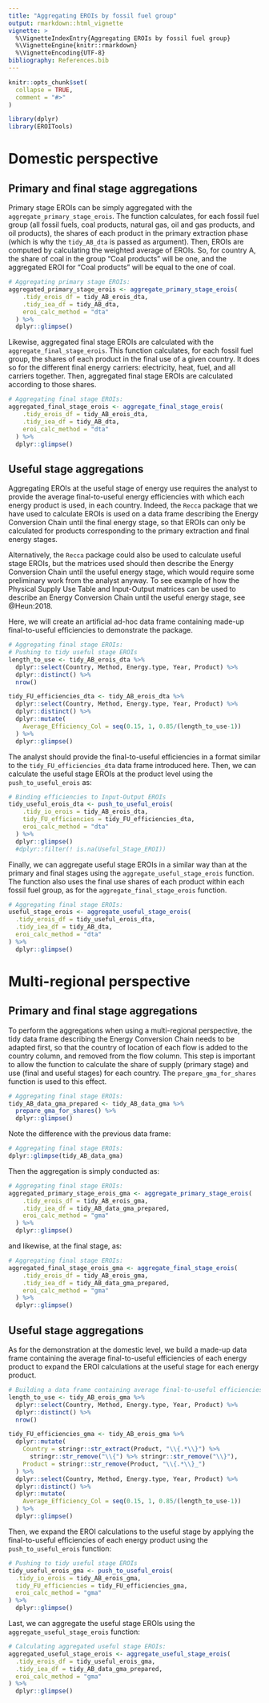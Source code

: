 ```yaml
---
title: "Aggregating EROIs by fossil fuel group"
output: rmarkdown::html_vignette
vignette: >
  %\VignetteIndexEntry{Aggregating EROIs by fossil fuel group}
  %\VignetteEngine{knitr::rmarkdown}
  %\VignetteEncoding{UTF-8}
bibliography: References.bib
---
```


```r
knitr::opts_chunk$set(
  collapse = TRUE,
  comment = "#>"
)
```

```r
library(dplyr)
library(EROITools)
```


# Domestic perspective

## Primary and final stage aggregations

Primary stage EROIs can be simply aggregated with the `aggregate_primary_stage_erois`. The function calculates, for each fossil fuel group (all fossil fuels, coal products, natural gas, oil and gas products, and oil products), the shares of each product in the primary extraction phase (which is why the `tidy_AB_dta` is passed as argument). Then, EROIs are computed by calculating the weighted average of EROIs. So, for country A, the share of coal in the group "Coal products" will be one, and the aggregated EROI for "Coal products" will be equal to the one of coal.

```r
# Aggregating primary stage EROIs:
aggregated_primary_stage_erois <- aggregate_primary_stage_erois(
    .tidy_erois_df = tidy_AB_erois_dta,
    .tidy_iea_df = tidy_AB_dta,
    eroi_calc_method = "dta"
  ) %>% 
  dplyr::glimpse()
```

Likewise, aggregated final stage EROIs are calculated with the `aggregate_final_stage_erois`. This function calculates, for each fossil fuel group, the shares of each product in the final use of a given country. It does so for the different final energy carriers: electricity, heat, fuel, and all carriers together. Then, aggregated final stage EROIs are calculated according to those shares.

```r
# Aggregating final stage EROIs:
aggregated_final_stage_erois <- aggregate_final_stage_erois(
    .tidy_erois_df = tidy_AB_erois_dta,
    .tidy_iea_df = tidy_AB_dta,
    eroi_calc_method = "dta"
  ) %>% 
  dplyr::glimpse()
```


## Useful stage aggregations

Aggregating EROIs at the useful stage of energy use requires the analyst to provide the average final-to-useful energy efficiencies with which each energy product is used, in each country. Indeed, the `Recca` package that we have used to calculate EROIs is used on a data frame describing the Energy Conversion Chain until the final energy stage, so that EROIs can only be calculated for products corresponding to the primary extraction and final energy stages.

Alternatively, the `Recca` package could also be used to calculate useful stage EROIs, but the matrices used should then describe the Energy Conversion Chain until the useful energy stage, which would require some preliminary work from the analyst anyway. To see example of how the Physical Supply Use Table and Input-Output matrices can be used to describe an Energy Conversion Chain until the useful energy stage, see @Heun:2018.

Here, we will create an artificial ad-hoc data frame containing made-up final-to-useful efficiencies to demonstrate the package.

```r
# Aggregating final stage EROIs:
# Pushing to tidy useful stage EROIs
length_to_use <- tidy_AB_erois_dta %>%
  dplyr::select(Country, Method, Energy.type, Year, Product) %>%
  dplyr::distinct() %>%
  nrow()

tidy_FU_efficiencies_dta <- tidy_AB_erois_dta %>%
  dplyr::select(Country, Method, Energy.type, Year, Product) %>%
  dplyr::distinct() %>%
  dplyr::mutate(
    Average_Efficiency_Col = seq(0.15, 1, 0.85/(length_to_use-1))
  ) %>% 
  dplyr::glimpse()
```

The analyst should provide the final-to-useful efficiencies in a format similar to the `tidy_FU_efficiencies_dta` data frame introduced here. Then, we can calculate the useful stage EROIs at the product level using the `push_to_useful_erois` as:

```r
# Binding efficiencies to Input-Output EROIs
tidy_useful_erois_dta <- push_to_useful_erois(
    .tidy_io_erois = tidy_AB_erois_dta,
    tidy_FU_efficiencies = tidy_FU_efficiencies_dta,
    eroi_calc_method = "dta"
  ) %>%
  dplyr::glimpse()
  #dplyr::filter(! is.na(Useful_Stage_EROI))
```

Finally, we can aggregate useful stage EROIs in a similar way than at the primary and final stages using the `aggregate_useful_stage_erois` function. The function also uses the final use shares of each product within each fossil fuel group, as for the `aggregate_final_stage_erois` function.

```r
# Aggregating final stage EROIs:
useful_stage_erois <- aggregate_useful_stage_erois(
  .tidy_erois_df = tidy_useful_erois_dta,
  .tidy_iea_df = tidy_AB_dta,
  eroi_calc_method = "dta"
) %>% 
  dplyr::glimpse()
```


# Multi-regional perspective

## Primary and final stage aggregations

To perform the aggregations when using a multi-regional perspective, the tidy data frame describing the Energy Conversion Chain needs to be adapted first, so that the country of location of each flow is added to the country column, and removed from the flow column. This step is important to allow the function to calculate the share of supply (primary stage) and use (final and useful stages) for each country. The `prepare_gma_for_shares` function is used to this effect.

```r
# Aggregating final stage EROIs:
tidy_AB_data_gma_prepared <- tidy_AB_data_gma %>%
  prepare_gma_for_shares() %>% 
  dplyr::glimpse()
```

Note the difference with the previous data frame:


```r
# Aggregating final stage EROIs:
dplyr::glimpse(tidy_AB_data_gma)
```

Then the aggregation is simply conducted as:

```r
# Aggregating final stage EROIs:
aggregated_primary_stage_erois_gma <- aggregate_primary_stage_erois(
    .tidy_erois_df = tidy_AB_erois_gma,
    .tidy_iea_df = tidy_AB_data_gma_prepared,
    eroi_calc_method = "gma"
  ) %>% 
  dplyr::glimpse()
```

and likewise, at the final stage, as:

```r
# Aggregating final stage EROIs:
aggregated_final_stage_erois_gma <- aggregate_final_stage_erois(
    .tidy_erois_df = tidy_AB_erois_gma,
    .tidy_iea_df = tidy_AB_data_gma_prepared,
    eroi_calc_method = "gma"
  ) %>% 
  dplyr::glimpse()
```


## Useful stage aggregations

As for the demonstration at the domestic level, we build a made-up data frame containing the average final-to-useful efficiencies of each energy product to expand the EROI calculations at the useful stage for each energy product.

```r
# Building a data frame containing average final-to-useful efficiencies for each energy product
length_to_use <- tidy_AB_erois_gma %>%
  dplyr::select(Country, Method, Energy.type, Year, Product) %>%
  dplyr::distinct() %>%
  nrow()

tidy_FU_efficiencies_gma <- tidy_AB_erois_gma %>% 
  dplyr::mutate(
    Country = stringr::str_extract(Product, "\\{.*\\}") %>% 
      stringr::str_remove("\\{") %>% stringr::str_remove("\\}"),
    Product = stringr::str_remove(Product, "\\{.*\\}_")
  ) %>% 
  dplyr::select(Country, Method, Energy.type, Year, Product) %>% 
  dplyr::distinct() %>% 
  dplyr::mutate(
    Average_Efficiency_Col = seq(0.15, 1, 0.85/(length_to_use-1))
  ) %>% 
  dplyr::glimpse()
```


Then, we expand the EROI calculations to the useful stage by applying the final-to-useful efficiencies of each energy product using the `push_to_useful_erois` function:

```r
# Pushing to tidy useful stage EROIs
tidy_useful_erois_gma <- push_to_useful_erois(
  .tidy_io_erois = tidy_AB_erois_gma,
  tidy_FU_efficiencies = tidy_FU_efficiencies_gma,
  eroi_calc_method = "gma"
) %>% 
  dplyr::glimpse()
```

Last, we can aggregate the useful stage EROIs using the `aggregate_useful_stage_erois` function:

```r
# Calculating aggregated useful stage EROIs:
aggregated_useful_stage_erois <- aggregate_useful_stage_erois(
  .tidy_erois_df = tidy_useful_erois_gma,
  .tidy_iea_df = tidy_AB_data_gma_prepared,
  eroi_calc_method = "gma"
) %>% 
  dplyr::glimpse()
```
